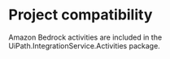 ﻿# Project compatibility

Amazon Bedrock activities are included in the
                UiPath.IntegrationService.Activities package.




|  |
| ---

